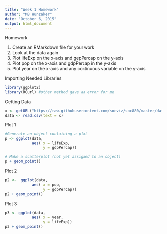 ```yaml
---
title: "Week 1 Homework"
author: "MB Hunzaker"
date: "October 6, 2015"
output: html_document
---
```

Homework 

1. Create an RMarkdown file for your work
2. Look at the data again 
3. Plot lifeExp on the x-axis and gepPercap on the y-axis
4. Plot pop on the x-axis and gdpPercap in the y-axis
5. Plot year on the x-axis and any continuous variable on the y-axis

Importing Needed Libraries
```r
library(ggplot2)
library(RCurl) #other method gave an error for me
```


Getting Data
```r
x <- getURL("https://raw.githubusercontent.com/socviz/soc880/master/data/gapminder.csv")
data <- read.csv(text = x)
```

Plot 1
```r
#Generate an object containing a plot
p <- ggplot(data,
            aes( x = lifeExp,
                 y = gdpPercap))

# Make a scatterplot (not yet assigned to an object)
p + geom_point()
```

Plot 2
```r
p2 <-  ggplot(data,
            aes( x = pop,
                 y = gdpPercap))
p2 + geom_point()
```

Plot 3
```r
p3 <- ggplot(data,
            aes( x = year,
                 y = lifeExp))
p3 + geom_point()
```



